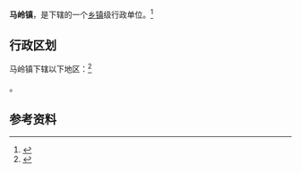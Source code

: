 {{中国乡级行政区|51/05/24/102/000}}

'''马岭镇'''，是{{PRC admin/fullname|51/05/24/102/000|3}}下辖的一个[[乡镇|乡镇]]级行政单位。<ref>{{PRC admin/ref sgc|{{PRC admin/parent|51/05/24/102/000}}}}</ref>

== 行政区划 ==

马岭镇下辖以下地区：<ref>{{PRC admin/ref sgc|51/05/24/102/000}}</ref>

{{PRC admin/children|51/05/24/102/000}}。

== 参考资料 ==

{{reflist}}

{{行政区划小作品}}
{{PRC admin/navcat|51/05/24/102/000}}